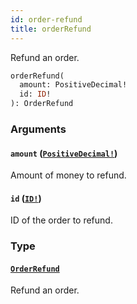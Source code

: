 ```yaml
---
id: order-refund
title: orderRefund
---
```


Refund an order.

```graphql
orderRefund(
  amount: PositiveDecimal!
  id: ID!
): OrderRefund

```

### Arguments

#### `amount` ([`PositiveDecimal!`](/docs/developer/api-reference/scalars/positive-decimal))

Amount of money to refund.

#### `id` ([`ID!`](/docs/developer/api-reference/scalars/id))

ID of the order to refund.

### Type

#### [`OrderRefund`](/docs/developer/api-reference/objects/order-refund)

Refund an order.
